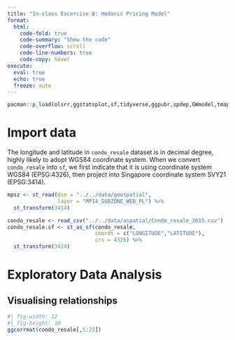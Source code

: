 ```yaml
---
title: "In-class Excercise 8: Hedonic Pricing Model"
format: 
  html: 
    code-fold: true
    code-summary: "Show the code"
    code-overflow: scroll
    code-line-numbers: true
    code-copy: hover
execute: 
  eval: true
  echo: true
  freeze: auto
---
```

```r
pacman::p_load(olsrr,ggstatsplot,sf,tidyverse,ggpubr,spdep,GWmodel,tmap)
```

# Import data

The longitude and latitude in `condo_resale` dataset is in decimal degree, highly likely to adopt WGS84 coordinate system. When we convert `condo_resale` into `sf`, we first indicate that it is using coordinate system WGS84 (EPSG:4326), then project into Singapore coordinate system SVY21 (EPSG:3414).

```r
mpsz <- st_read(dsn = "../../data/geospatial",
                layer = "MP14_SUBZONE_WEB_PL") %>% 
  st_transform(3414)

condo_resale <- read_csv("../../data/aspatial/Condo_resale_2015.csv")
condo_resale.sf <- st_as_sf(condo_resale,
                            coords = c("LONGITUDE","LATITUDE"),
                            crs = 4326) %>% 
  st_transform(3414)
```

# Exploratory Data Analysis

## Visualising relationships 

```r
#| fig-width: 12
#| fig-height: 10
ggcorrmat(condo_resale[,5:23])
```

